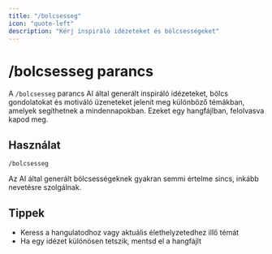 ```yaml
---
title: "/bolcsesseg"
icon: "quote-left"
description: "Kérj inspiráló idézeteket és bölcsességeket"
---
```


# /bolcsesseg parancs

A `/bolcsesseg` parancs AI által generált inspiráló idézeteket, bölcs gondolatokat és motiváló üzeneteket jelenít meg különböző témákban, amelyek segíthetnek a mindennapokban. Ezeket egy hangfájlban, felolvasva kapod meg.

## Használat

```
/bolcsesseg
```

<Note>
  Az AI által generált bölcsességeknek gyakran semmi értelme sincs, inkább nevetésre szolgálnak.
</Note>

## Tippek

- Keress a hangulatodhoz vagy aktuális élethelyzetedhez illő témát
- Ha egy idézet különösen tetszik, mentsd el a hangfájlt